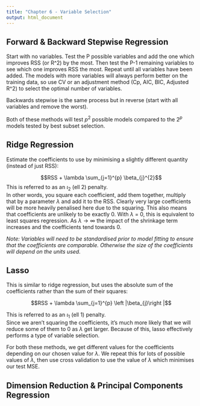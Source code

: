```yaml
---
title: "Chapter 6 - Variable Selection"
output: html_document
---
```


## Forward & Backward Stepwise Regression
Start with no variables. Test the P possible variables and add the one which improves RSS (or R^2) by the most. Then test the P-1 remaining variables to see which one improves RSS the most. Repeat until all variables have been added. 
The models with more variables will always perform better on the training data, so use CV or an adjustment method (Cp, AIC, BIC, Adjusted R^2) to select the optimal number of variables.

Backwards stepwise is the same process but in reverse (start with all variables and remove the worst). 

Both of these methods will test $p^{2}$ possible models compared to the $2^{p}$ models tested by best subset selection.


## Ridge Regression
Estimate the coefficients to use by minimising a slightly different quantity (instead of just RSS): 

$$RSS + \lambda \sum_{j=1}^{p} \beta_{j}^{2}$$
This is referred to as an $\iota_{2}$ (ell 2) penalty.  
In other words, you square each coefficient, add them together, multiply that by a parameter $\lambda$ and add it to the RSS. Clearly very large coefficients will be more heavily penalised here due to the squaring. This also means that coefficients are unlikely to be exactly 0. With $\lambda$ = 0, this is equivalent to least squares regression. As $\lambda \rightarrow \infty$ the impact of the shrinkage term increases and the coefficients tend towards 0.  

*Note: Variables will need to be standardised prior to model fitting to ensure that the coefficients are comparable. Otherwise the size of the coefficients will depend on the units used.*

## Lasso 
This is similar to ridge regression, but uses the absolute sum of the coefficients rather than the sum of their squares:

$$RSS + \lambda \sum_{j=1}^{p} \left |\beta_{j}\right |$$

This is referred to as an $\iota_{1}$ (ell 1) penalty.  
Since we aren't squaring the coefficients, it's much more likely that we will reduce some of them to 0 as $\lambda$ get larger. Because of this, lasso effectively performs a type of variable selection.

For both these methods, we get different values for the coefficients depending on our chosen value for $\lambda$. We repeat this for lots of possible values of $\lambda$, then use cross validation to use the value of $\lambda$ which minimises our test MSE.


## Dimension Reduction & Principal Components Regression





